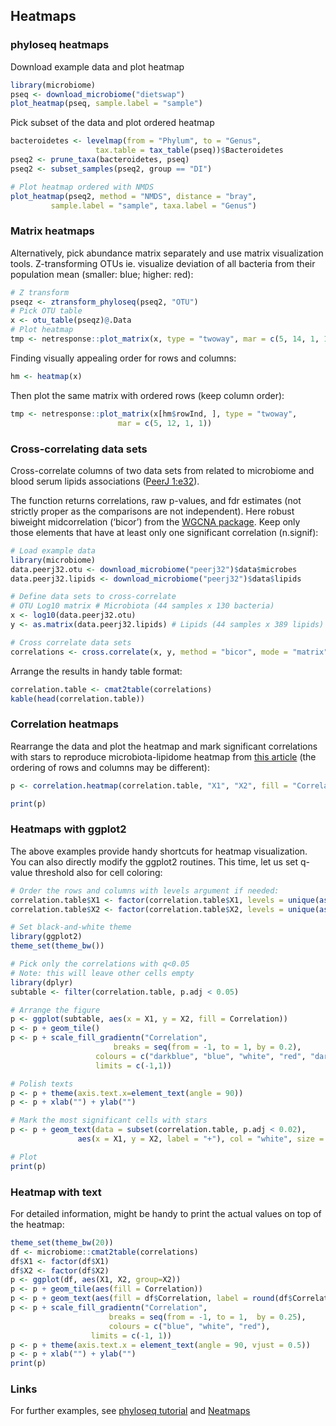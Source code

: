 ## Heatmaps

### phyloseq heatmaps

Download example data and plot heatmap

```r
library(microbiome)
pseq <- download_microbiome("dietswap")
plot_heatmap(pseq, sample.label = "sample")
```

Pick subset of the data and plot ordered heatmap

```r
bacteroidetes <- levelmap(from = "Phylum", to = "Genus",
	      	 	   tax.table = tax_table(pseq))$Bacteroidetes
pseq2 <- prune_taxa(bacteroidetes, pseq)
pseq2 <- subset_samples(pseq2, group == "DI")

# Plot heatmap ordered with NMDS
plot_heatmap(pseq2, method = "NMDS", distance = "bray",
	     sample.label = "sample", taxa.label = "Genus")
```


### Matrix heatmaps

Alternatively, pick abundance matrix separately and use matrix
visualization tools. Z-transforming OTUs ie. visualize deviation of
all bacteria from their population mean (smaller: blue; higher: red):

```r
# Z transform
pseqz <- ztransform_phyloseq(pseq2, "OTU")
# Pick OTU table
x <- otu_table(pseqz)@.Data
# Plot heatmap
tmp <- netresponse::plot_matrix(x, type = "twoway", mar = c(5, 14, 1, 1))
```

Finding visually appealing order for rows and columns:

```r
hm <- heatmap(x) 
```

Then plot the same matrix with ordered rows (keep column order):

```r
tmp <- netresponse::plot_matrix(x[hm$rowInd, ], type = "twoway",
       			        mar = c(5, 12, 1, 1))
```


### Cross-correlating data sets

Cross-correlate columns of two data sets from related to microbiome and blood serum lipids associations ([PeerJ 1:e32](https://peerj.com/articles/32/)).

The function returns correlations, raw p-values, and fdr estimates (not strictly proper as the comparisons are not independent). Here robust biweight midcorrelation ('bicor') from the [WGCNA package](http://labs.genetics.ucla.edu/horvath/CoexpressionNetwork/Rpackages/WGCNA/). Keep only those elements that have at least only one significant correlation (n.signif):

```r
# Load example data 
library(microbiome)
data.peerj32.otu <- download_microbiome("peerj32")$data$microbes
data.peerj32.lipids <- download_microbiome("peerj32")$data$lipids

# Define data sets to cross-correlate
# OTU Log10 matrix # Microbiota (44 samples x 130 bacteria)
x <- log10(data.peerj32.otu)
y <- as.matrix(data.peerj32.lipids) # Lipids (44 samples x 389 lipids)

# Cross correlate data sets
correlations <- cross.correlate(x, y, method = "bicor", mode = "matrix", p.adj.threshold = 0.05, n.signif = 1)
```

Arrange the results in handy table format: 

```r
correlation.table <- cmat2table(correlations)
kable(head(correlation.table))
```

### Correlation heatmaps

Rearrange the data and plot the heatmap and mark significant correlations with stars to reproduce microbiota-lipidome heatmap from [this article](https://peerj.com/articles/32/) (the ordering of rows and columns may be different): 

```r
p <- correlation.heatmap(correlation.table, "X1", "X2", fill = "Correlation", star = "p.adj", p.adj.threshold = 0.05) 
```
```r
print(p)
```


### Heatmaps with ggplot2

The above examples provide handy shortcuts for heatmap visualization. You can also directly modify the ggplot2 routines. This time, let us set q-value threshold also for cell coloring: 

```r
# Order the rows and columns with levels argument if needed:
correlation.table$X1 <- factor(correlation.table$X1, levels = unique(as.character(correlation.table$X1)))
correlation.table$X2 <- factor(correlation.table$X2, levels = unique(as.character(correlation.table$X2)))

# Set black-and-white theme
library(ggplot2)
theme_set(theme_bw())

# Pick only the correlations with q<0.05
# Note: this will leave other cells empty
library(dplyr)
subtable <- filter(correlation.table, p.adj < 0.05)

# Arrange the figure
p <- ggplot(subtable, aes(x = X1, y = X2, fill = Correlation))
p <- p + geom_tile() 
p <- p + scale_fill_gradientn("Correlation", 
       	 		       breaks = seq(from = -1, to = 1, by = 0.2), 
			       colours = c("darkblue", "blue", "white", "red", "darkred"), 
			       limits = c(-1,1)) 

# Polish texts
p <- p + theme(axis.text.x=element_text(angle = 90))
p <- p + xlab("") + ylab("")

# Mark the most significant cells with stars
p <- p + geom_text(data = subset(correlation.table, p.adj < 0.02), 
       	 	   aes(x = X1, y = X2, label = "+"), col = "white", size = 5)

# Plot
print(p)
```

### Heatmap with text

For detailed information, might be handy to print the actual values on
top of the heatmap:

```r
theme_set(theme_bw(20))
df <- microbiome::cmat2table(correlations)
df$X1 <- factor(df$X1)
df$X2 <- factor(df$X2)
p <- ggplot(df, aes(X1, X2, group=X2)) 
p <- p + geom_tile(aes(fill = Correlation)) 
p <- p + geom_text(aes(fill = df$Correlation, label = round(df$Correlation, 1)), size = 2) 
p <- p + scale_fill_gradientn("Correlation", 
       	 		      breaks = seq(from = -1, to = 1,  by = 0.25), 
       	 		      colours = c("blue", "white", "red"), 
			      limits = c(-1, 1))
p <- p + theme(axis.text.x = element_text(angle = 90, vjust = 0.5)) 
p <- p + xlab("") + ylab("")
print(p)
```

### Links

For further examples, see [phyloseq tutorial](http://joey711.github.io/phyloseq/plot_heatmap-examples.html) and [Neatmaps](http://www.biomedcentral.com/1471-2105/11/45)